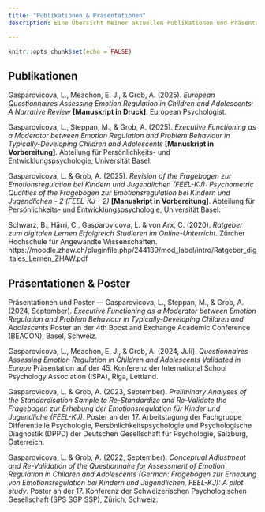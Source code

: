 ```yaml
---
title: "Publikationen & Präsentationen"
description: Eine Übersicht meiner aktuellen Publikationen und Präsentationen, aufgelistet im APA 7 Format.   

---
```


```r
knitr::opts_chunk$set(echo = FALSE)
```
Publikationen
---

Gasparovicova, L., Meachon, E. J., & Grob, A. (2025). *European Questionnaires Assessing Emotion Regulation in Children and Adolescents: A Narrative Review* **[Manuskript in Druck]**. European Psychologist. 

Gasparovicova, L., Steppan, M., & Grob, A. (2025). *Executive Functioning as a Moderator between Emotion Regulation and Problem Behaviour in Typically-Developing Children and Adolescents* **[Manuskript in Vorbereitung]**. Abteilung für Persönlichkeits- und Entwicklungspsychologie, Universität Basel.

Gasparovicova, L. & Grob, A. (2025). *Revision of the Fragebogen zur Emotionsregulation bei Kindern und Jugendlichen (FEEL-KJ): Psychometric Qualities of the Fragebogen zur Emotionsregulation bei Kindern und Jugendlichen - 2 (FEEL-KJ - 2)* **[Manuskript in Vorbereitung]**. Abteilung für Persönlichkeits- und Entwicklungspsychologie, Universität Basel.

Schwarz, B., Härri, C., Gasparovicova, L. & von Arx, C. (2020). *Ratgeber zum digitalen Lernen
Erfolgreich Studieren im Online-Unterricht.* Zürcher Hochschule für Angewandte Wissenschaften. https://moodle.zhaw.ch/pluginfile.php/244189/mod_label/intro/Ratgeber_digitales_Lernen_ZHAW.pdf




Präsentationen & Poster
---

Präsentationen und Poster ---
Gasparovicova, L., Steppan, M., & Grob, A. (2024, September).
*Executive Functioning as a Moderator between Emotion Regulation and Problem Behaviour in Typically-Developing Children and Adolescents* Poster an der 4th Boost and Exchange Academic Conference (BEACON), Basel, Schweiz.

Gasparovicova, L., Meachon, E. J., & Grob, A. (2024, Juli). *Questionnaires Assessing Emotion Regulation in Children and Adolescents Validated in Europe* Präsentation auf der 45. Konferenz der International School Psychology Association (ISPA), Riga, Lettland.

Gasparovicova, L. & Grob, A. (2023, September). *Preliminary Analyses of the Standardisation Sample to Re-Standardize and Re-Validate the Fragebogen zur Erhebung der Emotionsregulation für Kinder und Jugendliche (FEEL-KJ)*. Poster an der 17. Arbeitstagung der Fachgruppe Differentielle
Psychologie, Persönlichkeitspsychologie und Psychologische Diagnostik
(DPPD) der Deutschen Gesellschaft für Psychologie, Salzburg, Österreich.

Gasparovicova, L. & Grob, A. (2022, September). *Conceptual Adjustment and Re-Validation of the Questionnaire for Assessment of Emotion Regulation in Children and Adolescents (German: Fragebogen zur Erhebung von Emotionsregulation bei Kindern und Jugendlichen, FEEL-KJ): A pilot study*. Poster an der 17. Konferenz der Schweizerischen Psychologischen Gesellschaft (SPS SGP SSP), Zürich, Schweiz.
